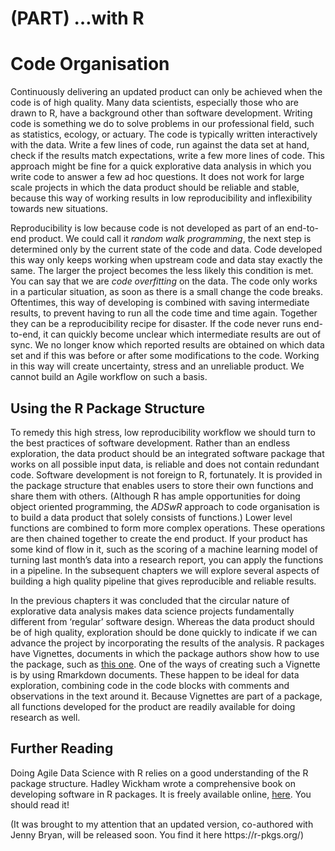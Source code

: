 # (PART) ...with R {-}

# Code Organisation

Continuously delivering an updated product can only be achieved when the code is of high quality. 
Many data scientists, especially those who are drawn to R, have a background other than software development. 
Writing code is something we do to solve problems in our professional field, such as statistics, ecology, or actuary.
The code is typically written interactively with the data. 
Write a few lines of code, run against the data set at hand, check if the results match expectations, write a few more lines of code. 
This approach might be fine for a quick explorative data analysis in which you write code to answer a few ad hoc questions. 
It does not work for large scale projects in which the data product should be reliable and stable, because this way of working results in low reproducibility and inflexibility towards new situations. 

Reproducibility is low because code is not developed as part of an end-to-end product.
We could call it *random walk programming*, the next step is determined only by the current state of the code and data. 
Code developed this way only keeps working when upstream code and data stay exactly the same. 
The larger the project becomes the less likely this condition is met. 
You can say that we are *code overfitting* on the data. 
The code only works in a particular situation, as soon as there is a small change the code breaks. 
Oftentimes, this way of developing is combined with saving intermediate results, to prevent having to run all the code time and time again.
Together they can be a reproducibility recipe for disaster. 
If the code never runs end-to-end, it can quickly become unclear which intermediate results are out of sync. 
We no longer know which reported results are obtained on which data set and if this was before or after some modifications to the code. 
Working in this way will create uncertainty, stress and an unreliable product. 
We cannot build an Agile workflow on such a basis.

## Using the R Package Structure

To remedy this high stress, low reproducibility workflow we should turn to the best practices of software development. 
Rather than an endless exploration, the data product should be an integrated software package that works on all possible input data, is reliable and does not contain redundant code.
Software development is not foreign to R, fortunately.
It is provided in the package structure that enables users to store their own functions and share them with others. 
(Although R has ample opportunities for doing object oriented programming, the *ADSwR* approach to code organisation is to build a data product that solely consists of functions.)
Lower level functions are combined to form more complex operations. 
These operations are then chained together to create the end product. 
If your product has some kind of flow in it, such as the scoring of a machine learning model of turning last month's data into a research report, you can apply the functions in a pipeline.
In the subsequent chapters we will explore several aspects of building a high quality pipeline that gives reproducible and reliable results. 

In the previous chapters it was concluded that the circular nature of explorative data analysis makes data science projects fundamentally different from 'regular' software design. 
Whereas the data product should be of high quality, exploration should be done quickly to indicate if we can advance the project by incorporating the results of the analysis. 
R packages have Vignettes, documents in which the package authors show how to use the package, such as [this one](https://cran.r-project.org/web/packages/padr/vignettes/padr.html). 
One of the ways of creating such a Vignette is by using Rmarkdown documents. 
These happen to be ideal for data exploration, combining code in the code blocks with comments and observations in the text around it. 
Because Vignettes are part of a package, all functions developed for the product are readily available for doing research as well.

## Further Reading

Doing Agile Data Science with R relies on a good understanding of the R package structure. Hadley Wickham wrote a comprehensive book on developing software in R packages. It is freely available online, [here](http://r-pkgs.had.co.nz/). You should read it! 

(It was brought to my attention that an updated version, co-authored with Jenny Bryan, will be released soon. You find it here https://r-pkgs.org/)
